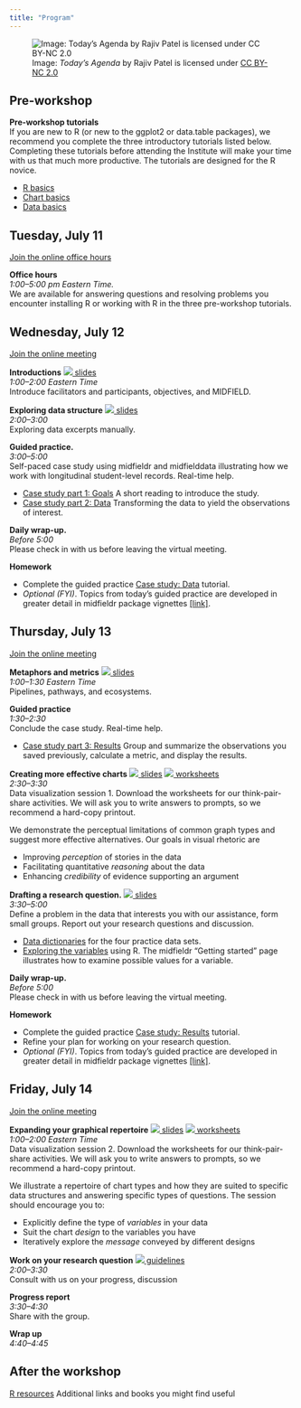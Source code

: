 ```yaml
---
title: "Program"
---
```


![Image: *Today's Agenda* by Rajiv Patel is licensed under [CC BY-NC 2.0](https://creativecommons.org/licenses/by-nc/2.0/legalcode)](figures/agenda.png)

## Pre-workshop

**Pre-workshop tutorials**     
If you are new to R (or new to the ggplot2 or data.table packages), we recommend you complete the three introductory tutorials listed below. Completing these tutorials before attending the Institute will make your time with us that much more productive. The tutorials are designed for the R novice. 

- [R basics](r-basics.html)   
- [Chart basics](chart-basics.html)
- [Data basics](data-basics.html)





## Tuesday, July 11

[Join the online office hours](https://purdue-edu.zoom.us/j/99534954101?pwd=QkZ3SlpDZyszVVZDQkU4ZWR5TjMwdz09)    

**Office hours**    
*1:00--5:00 pm Eastern Time.*    
We are available for answering questions and resolving problems you encounter installing R or working with R in the three pre-workshop tutorials. 












## Wednesday, July 12

[Join the online meeting](https://purdue-edu.zoom.us/j/99534954101?pwd=QkZ3SlpDZyszVVZDQkU4ZWR5TjMwdz09)    




**Introductions** [![](resources/download-icon.png) slides](resources/2023-introduction-slides.pdf)    
*1:00--2:00 Eastern Time*    
Introduce facilitators and participants, objectives, and MIDFIELD.    




**Exploring data structure** [![](resources/download-icon.png) slides](resources/placeholder-image.pdf)    
*2:00--3:00*    
Exploring data excerpts manually.




**Guided practice.**    
*3:00--5:00*    
Self-paced case study using midfieldr and midfielddata illustrating how we work with longitudinal student-level records. Real-time help. 

- [Case study part 1: Goals](https://midfieldr.github.io/midfieldr/articles/art-001-case-goals.html) A short reading to introduce the study.  
- [Case study part 2: Data](https://midfieldr.github.io/midfieldr/articles/art-002-case-data.html) Transforming the data to yield the observations of interest.




**Daily wrap-up.**    
*Before 5:00*    
Please check in with us before leaving the virtual meeting.





**Homework**

- Complete the guided practice [Case study: Data](https://midfieldr.github.io/midfieldr/articles/art-002-case-data.html) tutorial. 
- *Optional (FYI)*. Topics from today's guided practice are developed in greater detail in midfieldr package vignettes  [[link]](https://midfieldr.github.io/midfieldr/articles/).






## Thursday, July 13

[Join the online meeting](https://purdue-edu.zoom.us/j/99534954101?pwd=QkZ3SlpDZyszVVZDQkU4ZWR5TjMwdz09)        




**Metaphors and metrics** [![](resources/download-icon.png) slides](resources/2023-metaphors-and-metrics-slides.pdf)    
*1:00--1:30 Eastern Time*    
Pipelines, pathways, and ecosystems. 




**Guided practice**    
*1:30--2:30*    
Conclude the case study. Real-time help.     

- [Case study part 3: Results](https://midfieldr.github.io/midfieldr/articles/art-003-case-results.html) Group and summarize the observations you saved previously, calculate a metric, and display the results.




**Creating more effective charts** [![](resources/download-icon.png) slides](resources/placeholder.pdf) [![](resources/download-icon.png) worksheets](resources/2023-effective-charts-handout.pdf)    
*2:30--3:30*    
Data visualization session 1. Download the worksheets for our think-pair-share activities. We will ask you to write answers to prompts, so we recommend a hard-copy printout. 

We demonstrate the perceptual limitations of common graph types and suggest more effective alternatives. Our goals in visual rhetoric are

- Improving *perception* of stories in the data  
- Facilitating quantitative *reasoning* about the data  
- Enhancing *credibility* of evidence supporting an argument  

 



**Drafting a research question.** [![](resources/download-icon.png) slides](resources/placeholder-image.pdf)    
*3:30--5:00*    
Define a problem in the data that interests you with our assistance, form small groups. Report out your research questions and discussion. 


- [Data dictionaries](https://midfieldr.github.io/midfielddata/reference/index.html) for the four practice data sets. 
- [Exploring the variables](https://midfieldr.github.io/midfieldr/articles/art-000-getting-started.html) using R. The midfieldr "Getting started" page illustrates how to examine possible values for a variable.  



**Daily wrap-up.**    
*Before 5:00*    
Please check in with us before leaving the virtual meeting.





**Homework**

- Complete the guided practice [Case study: Results](https://midfieldr.github.io/midfieldr/articles/art-003-case-results.html) tutorial. 
- Refine your plan for working on your research question.  
- *Optional (FYI)*. Topics from today's guided practice are developed in greater detail in midfieldr package vignettes  [[link]](https://midfieldr.github.io/midfieldr/articles/).






## Friday, July 14

[Join the online meeting](https://purdue-edu.zoom.us/j/99534954101?pwd=QkZ3SlpDZyszVVZDQkU4ZWR5TjMwdz09)     





**Expanding your graphical repertoire** [![](resources/download-icon.png) slides](resources/placeholder-image.pdf) [![](resources/download-icon.png) worksheets](resources/2023-chart-repertoire-handout.pdf)        
*1:00--2:00 Eastern Time*    
Data visualization session 2. Download the worksheets for our think-pair-share activities. We will ask you to write answers to prompts, so we recommend a hard-copy printout. 

We illustrate a repertoire of chart types and how they are suited to specific data structures and answering specific types of questions. The session should encourage you to:

- Explicitly define the type of *variables* in your data
- Suit the chart *design* to the variables you have
- Iteratively explore the *message* conveyed by different designs





**Work on your research question** [![](resources/download-icon.png) guidelines](resources/2023-draft-a-research-question.pdf)    
*2:00--3:30*    
Consult with us on your progress, discussion 




**Progress report**    
*3:30--4:30*    
Share with the group. 




**Wrap up**    
*4:40--4:45*    




## After the workshop

 [R resources](r-resources.html) Additional links and books you might find useful
